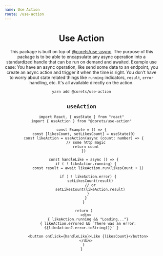 ```yaml
---
name: Use Action
route: /use-action
---
```



<Header repository="use-action" />

# Use Action

This package is built on top of [@corets/use-async](/use-async). The purpose of this package is to be able to encapsulate any async operation into a standardized handle that can be run on demand and awaited. Example use case: You have an async operation, like send some data to an endpoint, you create an async action and trigger it when the time is right. You don't have to worry about state related things like `running` indicators, `result`, `error` handling, etc. It's all available directly on the action.

```bash
yarn add @corets/use-action
```

## `useAction`

```tsx
import React, { useState } from "react"
import { useAction } from "@corets/use-action"

const Example = () => {
  const [likesCount, setLikesCount] = useState(0)
  const likeAction = useAction(async (count: number) => {
    // some http magic
    return count
  })

  const handleLike = async () => {
    if ( ! likeAction.running) {
      const result = await likeAction.run(likesCount + 1)

      if ( ! likeAction.error) {
        setLikesCount(result)
        // or
        setLikesCount(likeAction.result)
      }
    }
  }

  return (
    <div>
      { likeAction.running && "Loading..."}
      { likeAction.errored && `There was an error: ${likeAction?.error.toString()}` }

      <button onClick={handleLike}>Like {likesCount}</button>
    </div>
  )
}
```
